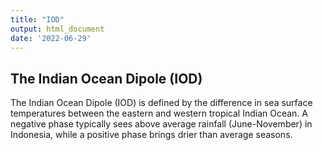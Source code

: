 ```yaml
---
title: "IOD"
output: html_document
date: '2022-06-29'
---
```

## The Indian Ocean Dipole (IOD)

The Indian Ocean Dipole (IOD) is defined by the difference in sea surface temperatures between the eastern and western tropical Indian Ocean. A negative phase typically sees above average rainfall (June-November) in Indonesia, while a positive phase brings drier than average seasons.
